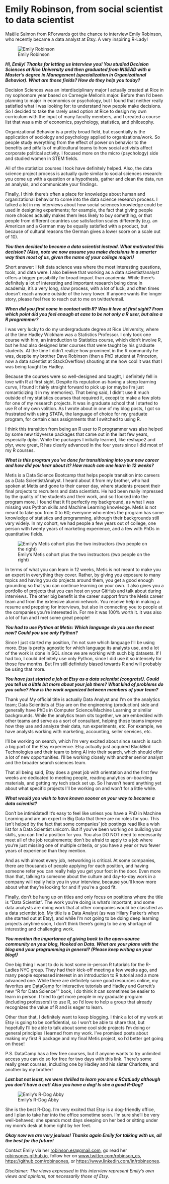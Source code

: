 Emily Robinson, from social scientist to data scientist
=========================================================================

Maëlle Salmon from RForwards got the chance to interview Emily Robinson, who recently became a data analyst at Etsy. A very inspiring R-Lady!



![Emily Robinson](figures/portrait.png)


***Hi, Emily! Thanks for letting us interview you! You studied  Decision Sciences at Rice University and then graduated from INSEAD with a Master's degree in Management (specialization in Organizational Behavior). What are those fields? How do they help you today?***

Decision Sciences was an interdisciplinary major I actually created at Rice in my sophomore year based on Carnegie Mellon's major. Before then I'd been planning to major in economics or psychology, but I found that neither really satisfied what I was looking for: to understand how people make decisions. So I decided to take the rarely used option at Rice to design my own curriculum with the input of many faculty members, and I created a course list that was a mix of economics, psychology, statistics, and philosophy.

Organizational Behavior is a pretty broad field, but essentially is the application of sociology and psychology applied to organizations/work. So people study everything from the effect of power on behavior to the benefits and pitfalls of multicultural teams to how social activists affect corporate political activity. I focused more on the micro (psychology) side and studied women in STEM fields.

All of the statistics courses I took have definitely helped. Also, the data science project process is actually quite similar to social sciences research: you come up with a question or a hypothesis, gather and clean the data, run an analysis, and communicate your findings.

Finally, I think there's often a place for knowledge about human and organizational behavior to come into the data science research process. I talked a lot in my interviews about how social sciences knowledge could be used in designing experiments; for example, the fact that giving people more choices actually makes them less likely to buy something, or that people from different countries use satisfaction scales differently (e.g. an American and a German may be equally satisfied with a product, but because of cultural reasons the German gives a lower score on a scale out of 10).

***You then decided to become a data scientist instead. What motivated this decision? (Also, note we now assume you make decisions in a smarter way than most of us, given the name of your college major!)***

Short answer: I felt data science was where the most interesting questions, tools, and data were. I also believe that working as a data scientist/analyst offers a bigger possibility for broad impact than academia. While there's definitely a lot of interesting and important research being done in academia, it's a very long, slow process, with a lot of luck, and often times doesn't reach anyone outside of the ivory tower.  If anyone wants the longer story, please feel free to reach out to me on twitter/email.

***When did you first come in contact with R? Was it love at first sight? From which point did you feel enough at ease to be not only a R user, but also a R programmer?***

I was very lucky to do my undergraduate degree at Rice University, where at the time Hadley Wickham was a Statistics Professor. I only took one course with him, an introduction to Statistics course, which didn't involve R, but he had also designed later courses that were taught by his graduate students. At the time I didn't realize how prominent in the R community he was, despite my brother Dave Robinson (then a PhD student at Princeton, now a data scientist at StackOverflow) shouting at me how cool it was that I was being taught by Hadley.

Because the courses were so well-designed and taught, I definitely fell in love with R at first sight. Despite its reputation as having a steep learning curve, I found it fairly straight forward to pick up (or maybe I'm just romanticizing it in my memories). That being said, I didn't use it much outside of my statistics courses that required it, except to make a few plots for one of my research projects. It was in graduate school that I started to use R of my own volition. As I wrote about in one of my blog posts, I got so frustrated with using STATA, the language of choice for my graduate program, for certain class assignments that I switched to using R.

I think this transition from being an R user to R programmer was also helped by some new tidyverse packages that came out in the last few years, especially dplyr. While the packages I initially learned, like reshape2 and plyr, were great, R has clearly advanced in the four years since I did most of my R courses.

***What is this program you've done for transitioning into your new career and how did you hear about it? How much can one learn in 12 weeks?***

Metis is a Data Science Bootcamp that helps people transition into careers as a Data Scientist/Analyst. I heard about it from my brother, who had spoken at Metis and gone to their career day, where students present their final projects to recruiters and data scientists. He had been really impressed by the quality of the students and their work, and so I looked into the program more. I found that it fit perfectly my background, as what I was missing was Python skills and Machine Learning knowledge. Metis is not meant to take you from 0 to 60; everyone who enters the program has some knowledge of statistics and programming, although their backgrounds still vary widely. In my cohort, we had people a few years out of college, one person with twenty years of marketing experience, and a few with PhDs in quantitative fields.

![Emily's Metis cohort plus the two instructors (two people on the right)](figures/metis.jpg)


In terms of what you can learn in 12 weeks, Metis is not meant to make you an expert in everything they cover. Rather, by giving you exposure to many topics and having you do projects around them, you get a good enough grounding so that you can continue learning on your own. It also gives you a portfolio of projects that you can host on your GitHub and talk about during interviews. The other big benefit is the career support from the Metis career team and from the extensive alumni network. You receive help in making a resume and prepping for interviews, but also in connecting you to people at the companies you're interested in. For me it was 100% worth it. It was also a lot of fun and I met some great people!

***You had to use Python at Metis: Which language do you use the most now? Could you use only Python?***

Since I just started my position, I'm not sure which language I'll be using more. Etsy is pretty agnostic for which language its analysts use, and a lot of the work is done in SQL since we are working with such big datasets. If I had too, I could definitely use only Python, since I did use it so intensely for those few months. But I'm still definitely biased towards R and will probably be using that more.

***You have just started a job at Etsy as a data scientist (congrats!). Could you tell us a little bit more about your job there? What kind of problems do you solve? How is the work organized between members of your team?***

Thank you! My official title is actually Data Analyst and I'm on the analytics team; Data Scientists at Etsy are on the engineering (production) side and generally have PhDs in Computer Science/Machine Learning or similar backgrounds. While the analytics team sits together, we are embedded with other teams and serve as a sort of consultant, helping those teams improve how they use and analyze their data, run experiments, etc. For example, we have analysts working with marketing, accounting, seller services, etc.

I'll be working on search, which I'm very excited about since search is such a big part of the Etsy experience. Etsy actually just acquired BlackBird Technologies and their team to bring AI into their search, which should offer a lot of new opportunities. I'll be working closely with another senior analyst and the broader search sciences team.

That all being said, Etsy does a great job with orientation and the first few weeks are dedicated to meeting people, reading analytics on-boarding materials, and getting my tech stack set up. So I haven't heard anything yet about what specific projects I'll be working on and won't for a little while.

***What would you wish to have known sooner on your way to become a data scientist?***

Don't be intimidated! It's easy to feel like unless you have a PhD in Machine Learning and are an expert in Big Data that there are no roles for you. This isn't helped by the fact that some companies' job postings read like a wish list for a Data Scientist unicorn. But if you've been working on building your skills, you can find a position for you. You also DO NOT need to necessarily meet all of the job requirements; don't be afraid to apply to a job where you're just missing one of multiple criteria, or you have a year or two fewer years of experience than they mention.

And as with almost every job, networking is critical. At some companies, there are thousands of people applying for each position, and having someone refer you can really help you get your foot in the door. Even more than that, talking to someone about the culture and day-to-day work in a company will really help you in your interview, because you'll know more about what they're looking for and if you're a good fit.

Finally, don't be hung up on titles and only focus on positions where the title is "Data Scientist". The work you're doing is what's important, and some data analysts are doing work that at other companies would be classified as a data scientist job. My title is a Data Analyst (as was Hilary Parker's when she started out at Etsy), and while I'm not going to be doing deep learning projects anytime soon, I don't think there's going to be any shortage of interesting and challenging work.

***You mention the importance of giving back to the open-source community on your blog, Hooked on Data. What are your plans with the blog and your programming in general? (Please keep writing on your blog!)***

One big thing I want to do is host some in-person R tutorials for the R-Ladies NYC group. They had their kick-off meeting a few weeks ago, and many people expressed interest in an introduction to R tutorial and a more advanced one. While there are definitely some good resources online, my favorites are [DataCamp](https://www.datacamp.com/) for interactive tutorials and Hadley and Garrett's new "R for Data Science"" book, I do think it can sometimes be easier to learn in person. I tried to get more people in my graduate program (including professors!) to use R, so I'd love to help a group that already recognizes the value of R and is eager to learn.

Other than that, I definitely want to keep blogging. I think a lot of my work at Etsy is going to be confidential, so I won't be able to share that, but hopefully I'll be able to talk about some cool side projects I'm doing or general principles I learned from my work. I've promised posts about making my first R package and my final Metis project, so I'd better get going on those!

P.S. DataCamp has a few free courses, but if anyone wants to try unlimited access you can do so for free for two days with this link. There's some really great courses, including one by Hadley and his sister Charlotte, and another by my brother!

***Last but not least, we were thrilled to learn you are a RCatLady although you don't have a cat! Also you have a dog! Is she a good R-Dog?***

![Emily's R-Dog Abby](figures/dog2.JPG)

She is the best R-Dog. I'm very excited that Etsy is a dog-friendly office, and I plan to take her into the office sometime soon. I'm sure she'll be very well-behaved; she spends most days sleeping on her bed or sitting under my mom's desk at home right by her feet.

***Okay now we are very jealous! Thanks again Emily for talking with us, all the best for the future!***

Contact Emily via her [robinson.es@gmail.com](email address), go read her [robinsones.github.io](blog), follow her on [www.twitter.com/robinson_es](Twitter), [https://github.com/robinsones](Github), or [https://www.linkedin.com/in/robinsones](LinkedIn).

*Disclaimer: The views expressed in this interview represent Emily's own views and opinions, not necessarily those of Etsy.*
